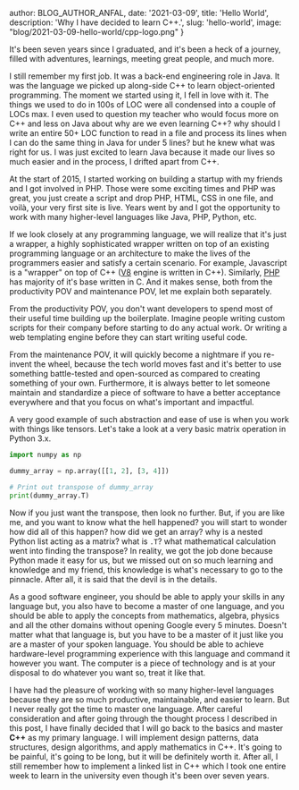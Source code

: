 
  author: BLOG_AUTHOR_ANFAL,
  date: '2021-03-09',
  title: 'Hello World',
  description: 'Why I have decided to learn C++.',
  slug: 'hello-world',
  image: "blog/2021-03-09-hello-world/cpp-logo.png"
}


<BlogImage src="blog/2021-03-09-hello-world/cpp-logo.png" alt="C++ Logo" />

It's been seven years since I graduated, and it's been a heck of a journey, filled with adventures, learnings, meeting great people, and much more.

I still remember my first job. It was a back-end engineering role in Java. It was the language we picked up along-side C++ to learn object-oriented programming. The moment we started using it, I fell in love with it. The things we used to do in 100s of LOC were all condensed into a couple of LOCs max. I even used to question my teacher who would focus more on C++ and less on Java about why are we even learning C++? why should I write an entire 50+ LOC function to read in a file and process its lines when I can do the same thing in Java for under 5 lines? but he knew what was right for us. I was just excited to learn Java because it made our lives so much easier and in the process, I drifted apart from C++.

At the start of 2015, I started working on building a startup with my friends and I got involved in PHP. Those were some exciting times and PHP was great, you just create a script and drop PHP, HTML, CSS in one file, and voilà, your very first site is live. Years went by and I got the opportunity to work with many higher-level languages like Java, PHP, Python, etc.

If we look closely at any programming language, we will realize that it's just a wrapper, a highly sophisticated wrapper written on top of an existing programming language or an architecture to make the lives of the programmers easier and satisfy a certain scenario. For example, Javascript is a "wrapper" on top of C++ (<a href="https://github.com/v8/v8" target="_blank" title="V8 Github Repo">V8</a> engine is written in C++). Similarly, <a href="https://github.com/php/php-src" target="_blank" title="PHP Repo Github">PHP</a> has majority of it's base written in C. And it makes sense, both from the productivity POV and maintenance POV, let me explain both separately.

From the productivity POV, you don't want developers to spend most of their useful time building up the boilerplate. Imagine people writing custom scripts for their company before starting to do any actual work. Or writing a web templating engine before they can start writing useful code.

From the maintenance POV, it will quickly become a nightmare if you re-invent the wheel, because the tech world moves fast and it's better to use something battle-tested and open-sourced as compared to creating something of your own. Furthermore, it is always better to let someone maintain and standardize a piece of software to have a better acceptance everywhere and that you focus on what's important and impactful.

A very good example of such abstraction and ease of use is when you work with things like tensors. Let's take a look at a very basic matrix operation in Python 3.x.

```python
import numpy as np

dummy_array = np.array([[1, 2], [3, 4]])

# Print out transpose of dummy_array
print(dummy_array.T)
```

Now if you just want the transpose, then look no further. But, if you are like me, and you want to know what the hell happened? you will start to wonder how did all of this happen? how did we get an array? why is a nested Python list acting as a matrix? what is `.T`? what mathematical calculation went into finding the transpose? In reality, we got the job done because Python made it easy for us, but we missed out on so much learning and knowledge and my friend, this knowledge is what's necessary to go to the pinnacle. After all, it is said that the devil is in the details.

As a good software engineer, you should be able to apply your skills in any language but, you also have to become a master of one language, and you should be able to apply the concepts from mathematics, algebra, physics and all the other domains without opening Google every 5 minutes. Doesn't matter what that language is, but you have to be a master of it just like you are a master of your spoken language. You should be able to achieve hardware-level programming experience with this language and command it however you want. The computer is a piece of technology and is at your disposal to do whatever you want so, treat it like that.

I have had the pleasure of working with so many higher-level languages because they are so much productive, maintainable, and easier to learn. But I never really got the time to master one language. After careful consideration and after going through the thought process I described in this post, I have finally decided that I will go back to the basics and master **C++** as my primary language. I will implement design patterns, data structures, design algorithms, and apply mathematics in C++. It's going to be painful, it's going to be long, but it will be definitely worth it. After all, I still remember how to implement a linked list in C++ which I took one entire week to learn in the university even though it's been over seven years.
